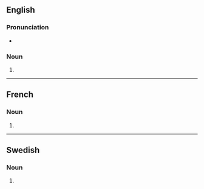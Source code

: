 {{selfref|See also [[Wiktionary:Translations]]}}
==English==

===Pronunciation===
* {{audio|en|en-us-translations.ogg|Audio (US)}}

===Noun===
{{head|en|noun form}}

# {{plural of|en|translation}}

----

==French==

===Noun===
{{head|fr|noun plural form|g=f}}

# {{plural of|fr|translation}}

----

==Swedish==

===Noun===
{{head|sv|noun form}}

# {{sv-noun-form-indef-gen|translation}}